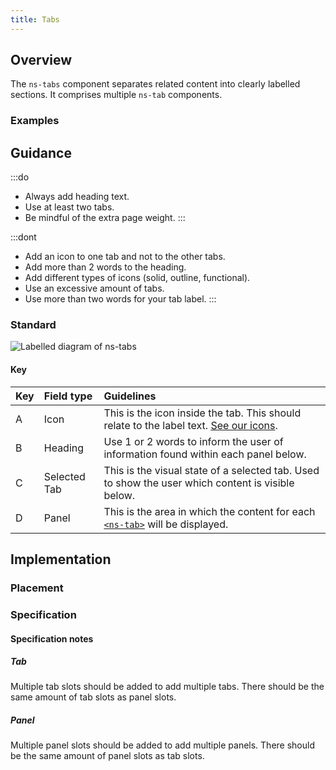 ```yaml
---
title: Tabs
---
```




## Overview

<CompDetails name={componentName} />

The `ns-tabs` component separates related content into clearly labelled sections. It comprises multiple `ns-tab` components.

### Examples

<ExampleViewer type="standard" />

## Guidance

:::do
- Always add heading text.
- Use at least two tabs.
- Be mindful of the extra page weight.
:::

:::dont
- Add an icon to one tab and not to the other tabs.
- Add more than 2 words to the heading.
- Add different types of icons (solid, outline, functional).
- Use an excessive amount of tabs.
- Use more than two words for your tab label.
:::

### Standard

![Labelled diagram of ns-tabs](@assets/components/ns-tabs/guidance.webp)

#### Key

| Key | Field type | Guidelines |
| :--- | :--- | :--- |
| <span class="marker">A</span> | Icon | This is the icon inside the tab. This should relate to the label text. [See our icons](/guidelines/assets/#icons). |
| <span class="marker">B</span> | Heading | Use 1 or 2 words to inform the user of information found within each panel below. |
| <span class="marker">C</span> | Selected Tab | This is the visual state of a selected tab. Used to show the user which content is visible below. |
| <span class="marker">D</span> | Panel | This is the area in which the content for each [`<ns-tab>`](./ns-tab) will be displayed. |

## Implementation

### Placement

<Placement name={componentName} />

### Specification

<Specification name={componentName} />

#### Specification notes

##### Tab

Multiple tab slots should be added to add multiple tabs. There should be the same amount of tab slots as panel slots.

##### Panel

Multiple panel slots should be added to add multiple panels. There should be the same amount of panel slots as tab slots.

